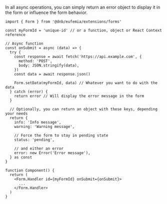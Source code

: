 In all async operations, you can simply return an error object to display it in the form or influence the form behavior.

```tsx
import { Form } from '@dnb/eufemia/extensions/forms'

const myFormId = 'unique-id' // or a function, object or React Context reference

// Async function
const onSubmit = async (data) => {
  try {
    const response = await fetch('https://api.example.com', {
      method: 'POST',
      body: JSON.stringify(data),
    })
    const data = await response.json()

    Form.setData(myFormId, data) // Whatever you want to do with the data
  } catch (error) {
    return error // Will display the error message in the form
  }

  // Optionally, you can return an object with these keys, depending your needs
  return {
    info: 'Info message',
    warning: 'Warning message',

    // Force the form to stay in pending state
    status: 'pending',

    // and either an error
    error: new Error('Error message'),
  } as const
}

function Component() {
  return (
    <Form.Handler id={myFormId} onSubmit={onSubmit}>
      ...
    </Form.Handler>
  )
}
```
